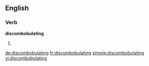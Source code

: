 ==English==

===Verb===
'''discombobulating'''

# {{present participle of|[[discombobulate]]}}

[[de:discombobulating]]
[[fr:discombobulating]]
[[simple:discombobulating]]
[[vi:discombobulating]]
